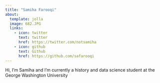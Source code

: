 ```yaml
---
title: "Samiha Farooqi"
about:
  template: jolla
  image: 682.JPG
  links:
    - icon: twitter
      text: twitter
      href: https://twitter.com/notsamiha
    - icon: github
      text: Github
      href: https://github.com/safarooqi
---
```


Hi, I'm Samiha and I'm currently a history and data science student at the George Washington University 


 
